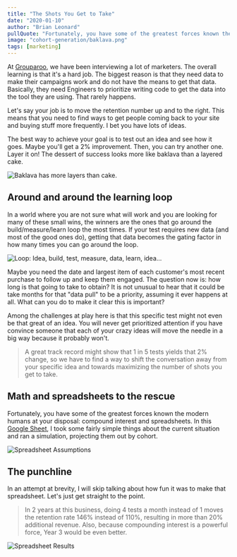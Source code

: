```yaml
---
title: "The Shots You Get to Take"
date: "2020-01-10"
author: "Brian Leonard"
pullQuote: "Fortunately, you have some of the greatest forces known the modern humans at your disposal: compound interest and spreadsheets."
image: "cohort-generation/baklava.png"
tags: [marketing]
---
```


At [Grouparoo](https://www.grouparoo.com), we have been interviewing a lot of marketers. The overall learning is that it's a hard job. The biggest reason is that they need data to make their campaigns work and do not have the means to get that data. Basically, they need Engineers to prioritize writing code to get the data into the tool they are using. That rarely happens.

Let's say your job is to move the retention number up and to the right. This means that you need to find ways to get people coming back to your site and buying stuff more frequently. I bet you have lots of ideas.

The best way to achieve your goal is to test out an idea and see how it goes. Maybe you'll get a 2% improvement. Then, you can try another one. Layer it on! The dessert of success looks more like baklava than a layered cake.

<Image
  centered
  alt="Baklava has more layers than cake."
  src="cohort-generation/baklava.png"
  height={250}
  width={672}
/>

## Around and around the learning loop

In a world where you are not sure what will work and you are looking for many of these small wins, the winners are the ones that go around the build/measure/learn loop the most times. If your test requires new data (and most of the good ones do), getting that data becomes the gating factor in how many times you can go around the loop.

<Image
  centered
  source="https://www.entrepreneurshipinabox.com/3186/failure-in-business/"
  alt="Loop: Idea, build, test, measure, data, learn, idea..."
  src="cohort-generation/build-measure-learn.png"
  height={300}
  width={338}
/>

Maybe you need the date and largest item of each customer's most recent purchase to follow up and keep them engaged. The question now is: how long is that going to take to obtain? It is not unusual to hear that it could be take months for that "data pull" to be a priority, assuming it ever happens at all. What can you do to make it clear this is important?

Among the challenges at play here is that this specific test might not even be that great of an idea. You will never get prioritized attention if you have convince someone that each of your crazy ideas will move the needle in a big way because it probably won't.

> A great track record might show that 1 in 5 tests yields that 2% change,
> so we have to find a way to shift the conversation away from your specific
> idea and towards maximizing the number of shots you get to take.

## Math and spreadsheets to the rescue

Fortunately, you have some of the greatest forces known the modern humans at your disposal: compound interest and spreadsheets. In this [Google Sheet](https://docs.google.com/spreadsheets/d/1gEZhCRxdmydugAn88UaZDD0U-XjZ9o-fzBbZ7h1EU3Q/edit), I took some fairly simple things about the current situation and ran a simulation, projecting them out by cohort.

<Image
  bottomSpace={30}
  alt="Spreadsheet Assumptions"
  src="cohort-generation/assumptions.png"
  height={300}
  width={697}
/>

## The punchline

In an attempt at brevity, I will skip talking about how fun it was to make that spreadsheet. Let's just get straight to the point.

> In 2 years at this business, doing 4 tests a month instead of 1 moves the retention rate 146% instead of 110%, resulting in more than 20% additional revenue. Also, because compounding interest is a powerful force, Year 3 would be even better.

<Image
  alt="Spreadsheet Results"
  src="cohort-generation/results.png"
  width={1000}
  height={383}
/>
